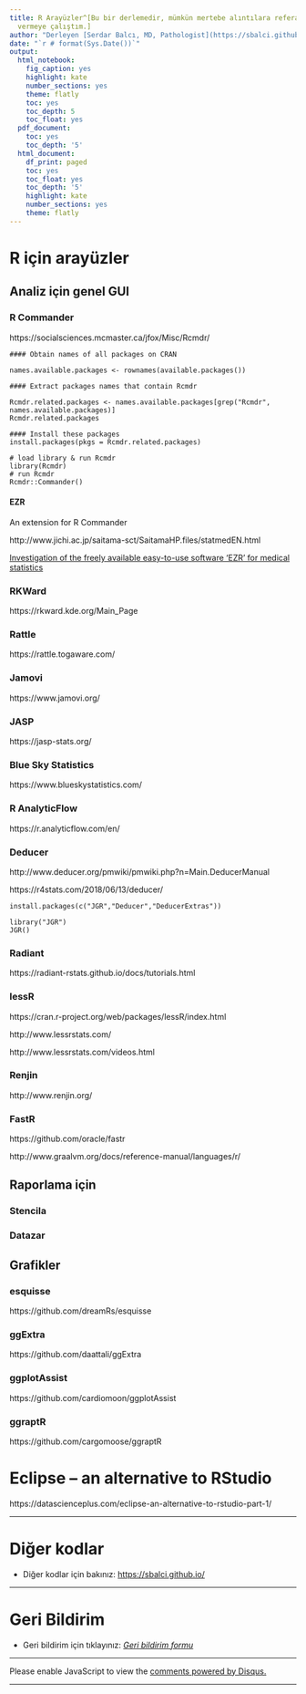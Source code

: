 ```yaml
---
title: R Arayüzler^[Bu bir derlemedir, mümkün mertebe alıntılara referans
  vermeye çalıştım.]
author: "Derleyen [Serdar Balcı, MD, Pathologist](https://sbalci.github.io/)"
date: "`r # format(Sys.Date())`"
output:
  html_notebook:
    fig_caption: yes
    highlight: kate
    number_sections: yes
    theme: flatly
    toc: yes
    toc_depth: 5
    toc_float: yes
  pdf_document:
    toc: yes
    toc_depth: '5'
  html_document:
    df_print: paged
    toc: yes
    toc_float: yes
    toc_depth: '5'
    highlight: kate
    number_sections: yes
    theme: flatly
---
```


<!-- Open all links in new tab-->  
<base target="_blank"/>   


<!-- Go to www.addthis.com/dashboard to customize your tools --> <script type="text/javascript" src="//s7.addthis.com/js/300/addthis_widget.js#pubid=ra-5bc36900a405090b">  
</script> 



# R için arayüzler


## Analiz için genel GUI


### R Commander

https://socialsciences.mcmaster.ca/jfox/Misc/Rcmdr/


```
#### Obtain names of all packages on CRAN

names.available.packages <- rownames(available.packages())

#### Extract packages names that contain Rcmdr

Rcmdr.related.packages <- names.available.packages[grep("Rcmdr", names.available.packages)]
Rcmdr.related.packages

#### Install these packages
install.packages(pkgs = Rcmdr.related.packages)
```

```
# load library & run Rcmdr
library(Rcmdr)
# run Rcmdr
Rcmdr::Commander()
```



#### EZR

An extension for R Commander

http://www.jichi.ac.jp/saitama-sct/SaitamaHP.files/statmedEN.html

[Investigation of the freely available easy-to-use software ‘EZR’ for medical statistics](http://www.nature.com/bmt/journal/vaop/ncurrent/pdf/bmt2012244a.pdf)



### RKWard

https://rkward.kde.org/Main_Page


### Rattle


https://rattle.togaware.com/


### Jamovi

https://www.jamovi.org/


<!-- [![](https://www.jamovi.org/assets/main-screenshot.png)](https://www.jamovi.org/) -->


### JASP


https://jasp-stats.org/

<!-- [![](https://jasp-stats.org/wp-content/uploads/2018/12/start.png)](https://jasp-stats.org/) -->



### Blue Sky Statistics

https://www.blueskystatistics.com/


### R AnalyticFlow


https://r.analyticflow.com/en/



### Deducer

http://www.deducer.org/pmwiki/pmwiki.php?n=Main.DeducerManual

https://r4stats.com/2018/06/13/deducer/


```
install.packages(c("JGR","Deducer","DeducerExtras"))
```



```
library("JGR")
JGR()
```

### Radiant

https://radiant-rstats.github.io/docs/tutorials.html


### lessR

https://cran.r-project.org/web/packages/lessR/index.html

http://www.lessrstats.com/

http://www.lessrstats.com/videos.html


### Renjin

http://www.renjin.org/


### FastR


https://github.com/oracle/fastr


http://www.graalvm.org/docs/reference-manual/languages/r/


## Raporlama için


### Stencila


### Datazar


## Grafikler

### esquisse

https://github.com/dreamRs/esquisse

### ggExtra

https://github.com/daattali/ggExtra


### ggplotAssist

https://github.com/cardiomoon/ggplotAssist

### ggraptR

https://github.com/cargomoose/ggraptR


# Eclipse – an alternative to RStudio

https://datascienceplus.com/eclipse-an-alternative-to-rstudio-part-1/


---

# Diğer kodlar

- Diğer kodlar için bakınız: [https://sbalci.github.io/](https://sbalci.github.io/)


---

# Geri Bildirim

- Geri bildirim için tıklayınız: _[Geri bildirim formu](https://goo.gl/forms/YjGZ5DHgtPlR1RnB3)_

---

<script id="dsq-count-scr" src="//https-sbalci-github-io.disqus.com/count.js" async></script>

<div id="disqus_thread"></div>
<script>

/**
*  RECOMMENDED CONFIGURATION VARIABLES: EDIT AND UNCOMMENT THE SECTION BELOW TO INSERT DYNAMIC VALUES FROM YOUR PLATFORM OR CMS.
*  LEARN WHY DEFINING THESE VARIABLES IS IMPORTANT: https://disqus.com/admin/universalcode/#configuration-variables*/
/*
var disqus_config = function () {
this.page.url = PAGE_URL;  // Replace PAGE_URL with your page's canonical URL variable
this.page.identifier = PAGE_IDENTIFIER; // Replace PAGE_IDENTIFIER with your page's unique identifier variable
};
*/
(function() { // DON'T EDIT BELOW THIS LINE
var d = document, s = d.createElement('script');
s.src = 'https://https-sbalci-github-io.disqus.com/embed.js';
s.setAttribute('data-timestamp', +new Date());
(d.head || d.body).appendChild(s);
})();
</script>
<noscript>Please enable JavaScript to view the <a href="https://disqus.com/?ref_noscript">comments powered by Disqus.</a></noscript>

---

